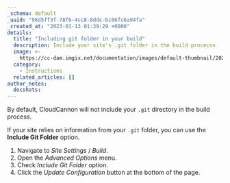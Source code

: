 ```yaml
---
_schema: default
_uuid: "96d5ff3f-78f6-4cc8-8ddc-bc66fc6a94fa"
_created_at: "2023-01-13 01:39:29 +0000"
details:
  title: "Including git folder in your build"
  description: Include your site's .git folder in the build procecss
  image: >-
    https://cc-dam.imgix.net/documentation/images/default-thumbnail/2023-Q4/CloudCannon-Documentation-Thumbnail.png
  category:
    - Instructions
  related_articles: []
author_notes:
  docshots:
---
```


By default, CloudCannon will not include your `.git` directory in the build process.

If your site relies on information from your `.git` folder, you can use the **Include Git Folder** option.

1. Navigate to *Site Settings* / *Build*.
2. Open the *Advanced Options* menu.
3. Check *Include Git Folder* option.
4. Click the *Update Configuration* button at the bottom of the page.
